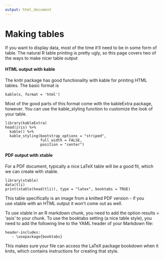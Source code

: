 ```yaml
---
output: html_document
---
```


# Making tables

If you want to display data, most of the time it’ll need to be in some form of table. The natural R table printing is pretty ugly, so this page covers two of the ways to make nicer table output

#### HTML output with kable

The knitr package has good functionality with kable for printing HTML tables. The basic format is

```
kable(x, format = 'html')
```

Most of the good parts of this format come with the kableExtra package, however. You can use the kable_styling function to customize the look of your table.

```
library(kableExtra)
head(iris) %>%
  kable() %>%
  kable_styling(bootstrap_options = "striped",
                full_width = FALSE,
                position = "center")
```

#### PDF output with xtable

For a PDF document, typically a nice LaTeX table will be a good fit, which we can create with xtable.

```
library(xtable)
data(tli)
print(xtable(head(tli)), type = "latex", booktabs = TRUE)
```

This table specifically is an image from a knitted PDF version - if you use xtable with an HTML output it won’t come out as well.

To use xtable in an R markdown chunk, you need to add the option results = 'asis' to your chunk. To use the booktabs setting (a nice table style), you need to add the following line to the YAML header of your Markdown file:

```
header-includes:
   - \usepackage{booktabs}
```

This makes sure your file can access the LaTeX package bookdown when it knits, which contains instructions for creating that style.
